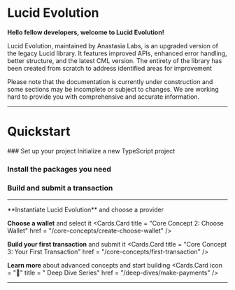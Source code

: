 
# Lucid Evolution

**Hello fellow developers, welcome to Lucid Evolution!** 

Lucid Evolution, maintained by Anastasia Labs, is an upgraded version of the legacy Lucid library. It features improved APIs, enhanced error handling, better structure, and the latest CML version. The entirety of the library has been created from scratch to address identified areas for improvement

<Callout type="warning" emoji="⚠️">
  Please note that the documentation is currently under construction and some sections may be incomplete or subject to changes. 
  We are working hard to provide you with comprehensive and accurate information.
</Callout>

---

# Quickstart

<Steps>
### Set up your project
Initialize a new TypeScript project



### Install the packages you need

<Cards>
  <Cards.Card
    title = "Lucid Evolution Packages"
    href = "/install"
  />
</Cards>



### Build and submit a transaction
---

<Steps>
**Instantiate Lucid Evolution** and choose a provider
<Cards>
  <Cards.Card
    title = "Core Concept 1: Instantiation"
    href = "/core-concepts/instantiate-evolution-and-choose-provider"
  />
</Cards>

**Choose a wallet** and select it
<Cards>
  <Cards.Card
    title = "Core Concept 2: Choose Wallet"
    href = "/core-concepts/create-choose-wallet"
  />
</Cards>

**Build your first transaction** and submit it
<Cards>
  <Cards.Card
    title = "Core Concept 3: Your First Transaction"
    href = "/core-concepts/first-transaction"
  />
</Cards>

**Learn more** about advanced concepts and start building
<Cards>
  <Cards.Card
    icon = "🥽"
    title = " Deep Dive Series"
    href = "/deep-dives/make-payments"
  />
</Cards>
</Steps>
</Steps>

---

